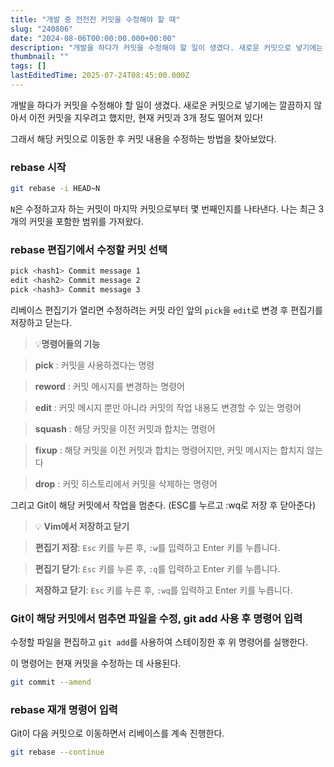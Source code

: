 ```yaml
---
title: "개발 중 전전전 커밋을 수정해야 할 때"
slug: "240806"
date: "2024-08-06T00:00:00.000+00:00"
description: "개발을 하다가 커밋을 수정해야 할 일이 생겼다. 새로운 커밋으로 넣기에는 깔끔하지 않아서 이전 커밋을 지우려고 했지만, 현재 커밋과 3개 정도 떨어져 있다! 그래서 해당 커밋으로 이동한 후 커밋 내용을 수정하는 방법을 찾아보았다."
thumbnail: ""
tags: []
lastEditedTime: 2025-07-24T08:45:00.000Z
---
```


개발을 하다가 커밋을 수정해야 할 일이 생겼다. 새로운 커밋으로 넣기에는 깔끔하지 않아서 이전 커밋을 지우려고 했지만, 현재 커밋과 3개 정도 떨어져 있다!

그래서 해당 커밋으로 이동한 후 커밋 내용을 수정하는 방법을 찾아보았다.

### rebase 시작

```bash
git rebase -i HEAD~N
```

`N`은 수정하고자 하는 커밋이 마지막 커밋으로부터 몇 번째인지를 나타낸다. 나는 최근 3개의 커밋을 포함한 범위를 가져왔다.

### **rebase 편집기에서 수정할 커밋 선택**

```bash
pick <hash1> Commit message 1
edit <hash2> Commit message 2
pick <hash3> Commit message 3
```

리베이스 편집기가 열리면 수정하려는 커밋 라인 앞의 `pick`을 `edit`로 변경 후 편집기를 저장하고 닫는다.

> 💡**명령어들의 기능**

>

> **pick** : 커밋을 사용하겠다는 명령

> **reword** : 커밋 메시지를 변경하는 명령어

> **edit** : 커밋 메시지 뿐만 아니라 커밋의 작업 내용도 변경할 수 있는 명령어

> **squash** : 해당 커밋을 이전 커밋과 합치는 명령어

> **fixup** : 해당 커밋을 이전 커밋과 합치는 명령어지만, 커밋 메시지는 합치지 않는다

> **drop** : 커밋 히스토리에서 커밋을 삭제하는 명령어

그리고 Git이 해당 커밋에서 작업을 멈춘다. (ESC를 누르고 :wq로 저장 후 닫아준다)

> 💡 **Vim에서 저장하고 닫기**

>

> **편집기 저장**: `Esc` 키를 누른 후, `:w`를 입력하고 Enter 키를 누릅니다.

> **편집기 닫기**: `Esc` 키를 누른 후, `:q`를 입력하고 Enter 키를 누릅니다.

> **저장하고 닫기**: `Esc` 키를 누른 후, `:wq`를 입력하고 Enter 키를 누릅니다.

### Git이 해당 커밋에서 멈추면 파일을 수정, git add 사용 후 명령어 입력

수정할 파일을 편집하고 `git add`를 사용하여 스테이징한 후 위 명령어를 실행한다.

이 명령어는 현재 커밋을 수정하는 데 사용된다.

```bash
git commit --amend
```

### rebase 재개 명령어 입력

Git이 다음 커밋으로 이동하면서 리베이스를 계속 진행한다.

```bash
git rebase --continue
```